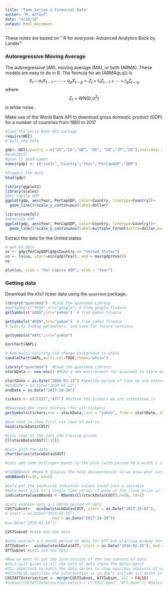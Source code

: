 ---
title: "Time Series & Financial Data"
author: "M. Affouf"
date: "4/10/18"
output: html_document
---
These notes are based on " R for everyone: Advanced Analytics Book by Lander"

### Autoregressive Moving Average
The autoregressive (AR), moving average (MA), or both (ARMA). These models are easy to do in R. The formula for an (ARMA(p,q)) is
$$ X_t -a_1X_{t-1}-\cdots -a_p X_{t-p}=Z_t +t_1Z_{t-1}+\cdots + t_qZ_{t-q}$$
where
$$ Z_t = WN(0,\sigma^2)$$
is white noise.

Make use of the World Bank API to download gross domestic product (GDP) for a number of countries from 1960 to 2017

```{r}
#load the world Bank API package
require(WDI)
# pull the data

gdp<- WDI(country = c("US","CA","GB", "DE", "CN","JP","SG"),indicator = c("NY.GDP.PCAP.CD", "NY.GDP.MKTP.CD"), start=1960, end=2017)
#end=2011)
#give it good names
names(gdp) <- c("iso2c","Country","Year","PerCapGDP","GDP")

#Inspect the data
head(gdp)

library(ggplot2)
library(scales)
#per capita GDP
ggplot(gdp, aes(Year, PerCapGDP, color=Country, linetype=Country))+
  geom_line()+scale_y_continuous(label=dollar)

library(useful)
#absolute GDP
ggplot(gdp, aes(Year, PerCapGDP, color=Country, linetype=Country))+
  geom_line()+scale_y_continuous(label=multiple_format(extra=dollar,multiple="M"))

```

Extract the data for the United states
```{r}
# get US data
us <- gdp$PerCapGDP[gdp$Country == "United States"]
us <- ts(us, start=min(gdp$Year), end = max(gdp$Year))
us

plot(us, ylab = "Per Capita GDP", xlab = "Year")
```

### Getting data
Download the `AT&T` ticker data using the `quantmod` package.


```{r}
library("quantmod")  #Load the quantmod Library
#getSymbols("YHOO",src="google") # from google finance
getSymbols("GOOG",src="yahoo")  # from yahoo finance

getSymbols("AMZN",src="yahoo")  # from yahoo finance
# Specify lookup parameters, and save for future sessions.

getSymbols("AAPL",src="yahoo")

barChart(AAPL) 

# Add multi-coloring and change background to white
candleChart(AAPL,multi.col=TRUE,theme="white")  
```



```{r}
library("quantmod")  #Load the quantmod Library
stockData <- new.env() #Make a new environment for quantmod to store data in

startDate = as.Date("2008-01-13") #Specify period of time we are interested in
#endDate = as.Date("2010-01-12")
endDate = as.Date("2017-10-30")

tickers <- c("COST","ATT") #Define the tickers we are interested in

#Download the stock history (for all tickers)
getSymbols(tickers,env = stockData, src = "yahoo", from = startDate, to = endDate)

#Use head to show first six rows of matrix
head(stockData$COST)

#Lets look at the just the closing prices
Cl(stockData$COST[1:15])

#Lets plot the data
chartSeries(stockData$COST)

#Lets add some bollinger bands to the plot (with period 50 & width 2 standard deviations)

#?addBBands #Make R display the help documentation so we know what variables to pass to the function
addBBands(n=50, sd=2)

#Lets get the technical indicator values saved into a variable
#Note must give it a single time series (I gave it the close price in this example)
indicatorValuesBBands <- BBands(Cl(stockData$COST),n=50, sd=2)

#Lets examine only a 1 month period of data
COSTSubset<-  window(stockData$COST, start = as.Date("2017-10-01"), 
# start = as.Date("2010-02-15"),                    
                     end = as.Date("2017-10-30"))
#as.Date("2010-03-15"))

COSTSubset #Lets see the data

#Lets extract a 1 month period of data for ATT but starting midway through the arm data
ATTSubset<-  window(stockData$ATT, start = as.Date("2010-02-25"), end = as.Date("2010-03-25"))
ATTSubset #Lets see the data

#Now we want to get the intersection of the two subsets of data
#this will gives us all the sets of data where the dates match
#Its important to match the date series to stop spurious analysis of non-synchronised data
#All=FALSE specifies the intersection as in don't include all dates in the merge
COSTATTIntersection <- merge(COSTSubset, ATTSubset, all = FALSE)
#subset(COSTATTIntersection,select = c("COST.Open","ATT.Open")) #Select the open columns and display
```